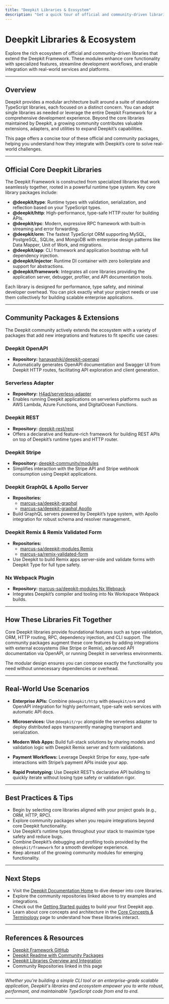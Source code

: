 ```yaml
---
title: "Deepkit Libraries & Ecosystem"
description: "Get a quick tour of official and community-driven libraries, including OpenAPI, serverless adapters, REST, Stripe, GraphQL, and more. Understand how these modules extend core functionality for real-world use cases."
---
```


# Deepkit Libraries & Ecosystem

Explore the rich ecosystem of official and community-driven libraries that extend the Deepkit Framework. These modules enhance core functionality with specialized features, streamline development workflows, and enable integration with real-world services and platforms.

---

## Overview

Deepkit provides a modular architecture built around a suite of standalone TypeScript libraries, each focused on a distinct concern. You can adopt single libraries as needed or leverage the entire Deepkit Framework for a comprehensive development experience. Beyond the core libraries maintained by Deepkit, a growing community contributes valuable extensions, adapters, and utilities to expand Deepkit’s capabilities.

This page offers a concise tour of these official and community packages, helping you understand how they integrate with Deepkit’s core to solve real-world challenges.

---

## Official Core Deepkit Libraries

The Deepkit Framework is constructed from specialized libraries that work seamlessly together, rooted in a powerful runtime type system. Key core library packages include:

- **@deepkit/type**: Runtime types with validation, serialization, and reflection based on your TypeScript types.
- **@deepkit/http**: High-performance, type-safe HTTP router for building APIs.
- **@deepkit/rpc**: Modern, expressive RPC framework with built-in streaming and error forwarding.
- **@deepkit/orm**: The fastest TypeScript ORM supporting MySQL, PostgreSQL, SQLite, and MongoDB with enterprise design patterns like Data Mapper, Unit of Work, and migrations.
- **@deepkit/app**: CLI framework and application bootstrap with full dependency injection.
- **@deepkit/injector**: Runtime DI container with zero boilerplate and support for abstractions.
- **@deepkit/framework**: Integrates all core libraries providing the application server, debugger, profiler, and API documentation tools.

Each library is designed for performance, type safety, and minimal developer overhead. You can pick exactly what your project needs or use them collectively for building scalable enterprise applications.

---

## Community Packages & Extensions

The Deepkit community actively extends the ecosystem with a variety of packages that add new integrations and features to fit specific use cases:

### Deepkit OpenAPI
- **Repository:** [hanayashiki/deepkit-openapi](https://github.com/hanayashiki/deepkit-openapi)
- Automatically generates OpenAPI documentation and Swagger UI from Deepkit HTTP routes, facilitating API exploration and client generation.

### Serverless Adapter
- **Repository:** [H4ad/serverless-adapter](https://github.com/H4ad/serverless-adapter)
- Enables running Deepkit applications on serverless platforms such as AWS Lambda, Azure Functions, and DigitalOcean Functions.

### Deepkit REST
- **Repository:** [deepkit-rest/rest](https://github.com/deepkit-rest/rest)
- Offers a declarative and feature-rich framework for building REST APIs on top of Deepkit’s runtime types and HTTP router.

### Deepkit Stripe
- **Repository:** [deepkit-community/modules](https://github.com/deepkit-community/modules/tree/master/packages/stripe)
- Simplifies interaction with the Stripe API and Stripe webhook consumption using Deepkit applications.

### Deepkit GraphQL & Apollo Server
- **Repositories:**
  - [marcus-sa/deepkit-graphql](https://github.com/marcus-sa/deepkit-graphql/tree/main/packages/core)
  - [marcus-sa/deepkit-graphql Apollo](https://github.com/marcus-sa/deepkit-graphql/tree/main/packages/apollo)
- Build GraphQL servers powered by Deepkit’s type system, with Apollo integration for robust schema and resolver management.

### Deepkit Remix & Remix Validated Form
- **Repositories:**
  - [marcus-sa/deepkit-modules Remix](https://github.com/marcus-sa/deepkit-modules/tree/main/packages/remix)
  - [marcus-sa/remix-validated-form](https://github.com/marcus-sa/deepkit-modules/tree/main/packages/remix-validated-form)
- Use Deepkit to build Remix apps server-side and validate forms with Deepkit Type for full type safety.

### Nx Webpack Plugin
- **Repository:** [marcus-sa/deepkit-modules Nx Webpack](https://github.com/marcus-sa/deepkit-modules/tree/main/packages/nx-webpack-plugin)
- Integrates Deepkit’s compiler and tooling into Nx Workspace Webpack builds.

---

## How These Libraries Fit Together

Core Deepkit libraries provide foundational features such as type validation, ORM, HTTP routing, RPC, dependency injection, and CLI support. The community packages augment these core features by adding integrations with external ecosystems (like Stripe or Remix), advanced API documentation via OpenAPI, or running Deepkit in serverless environments.

The modular design ensures you can compose exactly the functionality you need without unnecessary dependencies or overhead.

---

## Real-World Use Scenarios

- **Enterprise APIs:** Combine `@deepkit/http` with `@deepkit/orm` and OpenAPI integration for highly performant, type-safe web services with automatic API docs.

- **Microservices:** Use `@deepkit/rpc` alongside the serverless adapter to deploy distributed apps transparently managing transport and serialization.

- **Modern Web Apps:** Build full-stack solutions by sharing models and validation logic with Deepkit Remix server and form validations.

- **Payment Workflows:** Leverage Deepkit Stripe for easy, type-safe interactions with Stripe’s payment APIs inside your app.

- **Rapid Prototyping:** Use Deepkit REST’s declarative API building to quickly iterate without losing type safety or validation rigor.

---

## Best Practices & Tips

- Begin by selecting core libraries aligned with your project goals (e.g., ORM, HTTP, RPC).
- Explore community packages when you require integrations beyond core Deepkit functionality.
- Use Deepkit’s runtime types throughout your stack to maximize type safety and reduce bugs.
- Combine Deepkit’s debugging and profiling tools provided by the `@deepkit/framework` for a smooth developer experience.
- Keep abreast of the growing community modules for emerging functionality.

---

## Next Steps

- Visit the [Deepkit Documentation Home](https://deepkit.io/documentation/introduction) to dive deeper into core libraries.
- Explore the community repositories linked above to try examples and integrations.
- Check out the [Getting Started guides](/getting-started) to build your first Deepkit app.
- Learn about core concepts and architecture in the [Core Concepts & Terminology](/overview/architecture-core-concepts/core-concepts) page to understand how these libraries interact.

---

## References & Resources

- [Deepkit Framework GitHub](https://github.com/deepkit/deepkit-framework) 
- [Deepkit Readme with Community Packages](https://github.com/deepkit/deepkit-framework/blob/main/README.md)
- [Deepkit Libraries Overview and Integration](https://deepkit.io/documentation/overview/integration-and-ecosystem/ecosystem-libraries)
- Community Repositories linked in this page


---

*Whether you're building a simple CLI tool or an enterprise-grade scalable application, Deepkit's libraries and ecosystem empower you to write robust, performant, and maintainable TypeScript code from end to end.*

---